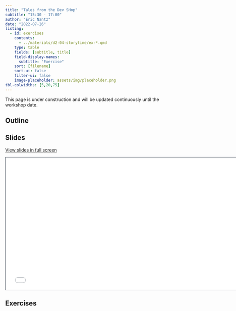 ```yaml
---
title: "Tales from the Dev SHop"
subtitle: "15:30 - 17:00"
author: "Eric Nantz"
date: "2022-07-26"
listing:
  - id: exercises
    contents:
      - ../materials/d2-04-storytime/ex-*.qmd
    type: table
    fields: [subtitle, title]
    field-display-names: 
      subtitle: "Exercise"
    sort: [filename]
    sort-ui: false
    filter-ui: false
    image-placeholder: assets/img/placeholder.png
tbl-colwidths: [5,20,75]
---
```


::: callout-warning
This page is under construction and will be updated continuously until the workshop date.
:::

## Outline

## Slides

[View slides in full screen](../materials/d2-04-storytime/index.html)

```{=html}
<iframe class="slide-deck" src="../materials/d2-04-storytime/" height="420" width="747" style="border: 1px solid #2e3846;"></iframe>
```

## Exercises

::: {#exercises}
:::
